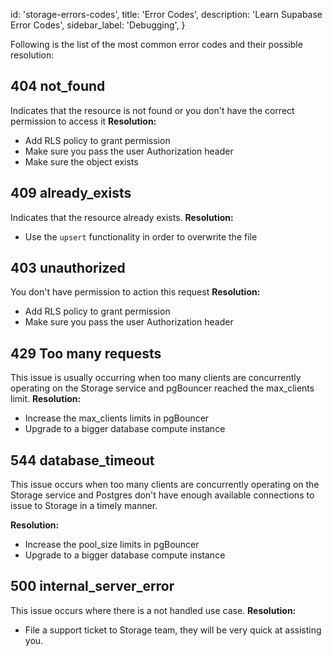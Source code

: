 
  id: 'storage-errors-codes',
  title: 'Error Codes',
  description: 'Learn Supabase Error Codes',
  sidebar_label: 'Debugging',
}

Following is the list of the most common error codes and their possible resolution:

## 404 not_found

Indicates that the resource is not found or you don't have the correct permission to access it
**Resolution:**

- Add RLS policy to grant permission
- Make sure you pass the user Authorization header
- Make sure the object exists

## 409 already_exists

Indicates that the resource already exists.
**Resolution:**

- Use the `upsert` functionality in order to overwrite the file

## 403 unauthorized

You don't have permission to action this request
**Resolution:**

- Add RLS policy to grant permission
- Make sure you pass the user Authorization header

## 429 Too many requests

This issue is usually occurring when too many clients are concurrently operating on the Storage service and pgBouncer reached the max_clients limit.
**Resolution:**

- Increase the max_clients limits in pgBouncer
- Upgrade to a bigger database compute instance

## 544 database_timeout

This issue occurs when too many clients are concurrently operating on the Storage service and Postgres don't have enough available connections to issue to Storage in a timely manner.

**Resolution:**

- Increase the pool_size limits in pgBouncer
- Upgrade to a bigger database compute instance

## 500 internal_server_error

This issue occurs where there is a not handled use case.
**Resolution:**

- File a support ticket to Storage team, they will be very quick at assisting you.


